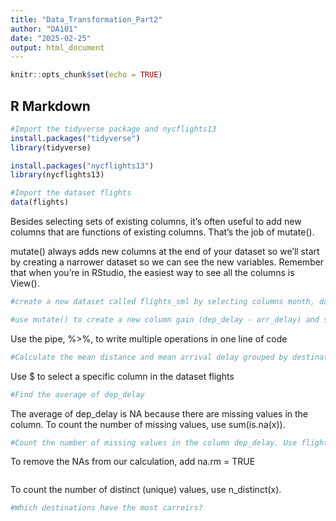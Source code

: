 ---
title: "Data_Transformation_Part2"
author: "DA101"
date: "2025-02-25"
output: html_document
---

```{r setup, include=FALSE}
knitr::opts_chunk$set(echo = TRUE)
```

## R Markdown
```{r}
#Import the tidyverse package and nycflights13
install.packages("tidyverse")
library(tidyverse)

install.packages("nycflights13")
library(nycflights13)
```

```{r}
#Import the dataset flights
data(flights)

```

Besides selecting sets of existing columns, it’s often useful to add new columns that are functions of existing columns. That’s the job of mutate().

mutate() always adds new columns at the end of your dataset so we’ll start by creating a narrower dataset so we can see the new variables. Remember that when you’re in RStudio, the easiest way to see all the columns is View().

```{r}
#create a new dataset called flights_sml by selecting columns month, day, dep_delay, arr_delay, distance, and air_time


```


```{r}
#use mutate() to create a new column gain (dep_delay - arr_delay) and speed (distance/air_time * 60)

```

Use the pipe, %>%, to write multiple operations in one line of code
```{r}
#Calculate the mean distance and mean arrival delay grouped by destination

```

Use $ to select a specific column in the dataset flights
```{r}
#Find the average of dep_delay

```
The average of dep_delay is NA because there are missing values in the column. To count the number of missing values, use sum(is.na(x)).
```{r}
#Count the number of missing values in the column dep_delay. Use flights$dep_delay to select the column


```
To remove the NAs from our calculation, add na.rm = TRUE
```{r}


```
To count the number of distinct (unique) values, use n_distinct(x).
```{r}
#Which destinations have the most carreirs?

```
